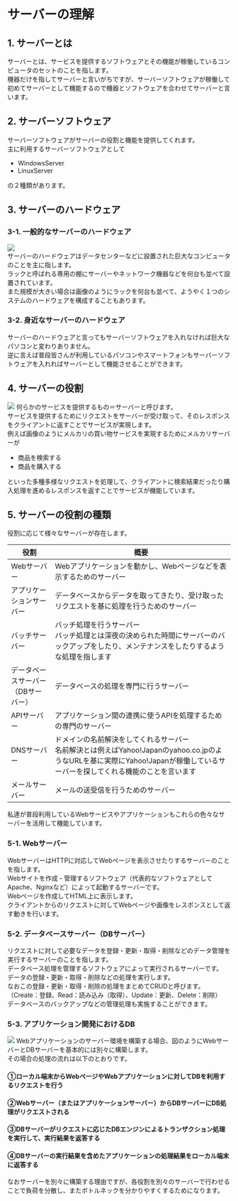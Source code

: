 # サーバーの理解
## 1. サーバーとは
サーバーとは、サービスを提供するソフトウェアとその機能が稼働しているコンピュータのセットのことを指します。  
機器だけを指してサーバーと言いがちですが、サーバーソフトウェアが稼働して初めてサーバーとして機能するので機器とソフトウェアを合わせてサーバーと言います。
## 2. サーバーソフトウェア
サーバーソフトウェアがサーバーの役割と機能を提供してくれます。  
主に利用するサーバーソフトウェアとして
- WindowsServer
- LinuxServer

の２種類があります。
## 3. サーバーのハードウェア
### 3-1. 一般的なサーバーのハードウェア
![](../../aws_cp_server_understanding_server_hardware.png)  
サーバーのハードウェアはデータセンターなどに設置された巨大なコンピュータのことを主に指します。  
ラックと呼ばれる専用の棚にサーバーやネットワーク機器などを何台も並べて設置されています。  
また規模が大きい場合は画像のようにラックを何台も並べて、ようやく１つのシステムのハードウェアを構成することもあります。
### 3-2. 身近なサーバーのハードウェア
サーバーのハードウェアと言ってもサーバーソフトウェアを入れなければ巨大なパソコンと変わりありません。  
逆に言えば普段皆さんが利用しているパソコンやスマートフォンもサーバーソフトウェアを入れればサーバーとして機能させることができます。
## 4. サーバーの役割
![](../../aws_cp_server_understanding_server_request_and_responce.png)
何らかのサービスを提供するもの＝サーバーと呼びます。  
サービスを提供するためにリクエストをサーバーが受け取って、そのレスポンスをクライアントに返すことでサービスが実現します。  
例えば画像のようにメルカリの買い物サービスを実現するためにメルカリサーバーが
- 商品を検索する
- 商品を購入する

といった多種多様なリクエストを処理して、クライアントに検索結果だったり購入処理を進めるレスポンスを返すことでサービスが機能しています。
## 5. サーバーの役割の種類
役割に応じて様々なサーバーが存在します。

| 役割 | 概要 |
|-------|-------|
| Webサーバー | Webアプリケーションを動かし、Webページなどを表示するためのサーバー |
| アプリケーションサーバー | データベースからデータを取ってきたり、受け取ったリクエストを基に処理を行うためのサーバー |
| バッチサーバー | バッチ処理を行うサーバー<br/>バッチ処理とは深夜の決められた時間にサーバーのバックアップをしたり、メンテナンスをしたりするような処理を指します |
| データベースサーバー<br/>（DBサーバー） | データベースの処理を専門に行うサーバー |
| APIサーバー | アプリケーション間の連携に使うAPIを処理するための専門のサーバー |
| DNSサーバー | ドメインの名前解決をしてくれるサーバー<br/>名前解決とは例えばYahoo!Japanのyahoo.co.jpのようなURLを基に実際にYahoo!Japanが稼働しているサーバーを探してくれる機能のことを言います |
| メールサーバー | メールの送受信を行うためのサーバー |
私達が普段利用しているWebサービスやアプリケーションもこれらの色々なサーバーを活用して機能しています。
### 5-1. Webサーバー
WebサーバーはHTTPに対応してWebページを表示させたりするサーバーのことを指します。  
Webサイトを作成・管理するソフトウェア（代表的なソフトウェアとしてApache、Nginxなど）によって起動するサーバーです。  
Webページを作成してHTML上に表示します。  
クライアントからのリクエストに対してWebページや画像をレスポンスとして返す動きを行います。
### 5-2. データベースサーバー（DBサーバー）
リクエストに対して必要なデータを登録・更新・取得・削除などのデータ管理を実行するサーバーのことを指します。  
データベース処理を管理するソフトウェアによって実行されるサーバーです。  
データの登録・更新・取得・削除などの処理を実行します。  
なおこの登録・更新・取得・削除の処理をまとめてCRUDと呼びます。（Create：登録、Read：読み込み（取得）、Update：更新、Delete：削除）  
データベースのバックアップなどの管理処理も実施することができます。
### 5-3. アプリケーション開発におけるDB
![](../../aws_cp_server_understanding_webapplication_websrv_and_db.png)
Webアプリケーションのサーバー環境を構築する場合、図のようにWebサーバーとDBサーバーを基本的には別々に構築します。  
その場合の処理の流れは以下のとおりです。
#### ①ローカル端末からWebページやWebアプリケーションに対してDBを利用するリクエストを行う
#### ②Webサーバー（またはアプリケーションサーバー）からDBサーバーにDB処理がリクエストされる
#### ③DBサーバーがリクエストに応じたDBエンジンによるトランザクション処理を実行して、実行結果を返答する
#### ④DBサーバーの実行結果を含めたアプリケーションの処理結果をローカル端末に返答する
なおサーバーを別々に構築する理由ですが、各役割を別々のサーバーで行わせることで負荷を分散し、またボトルネックを分かりやすくするためになります。